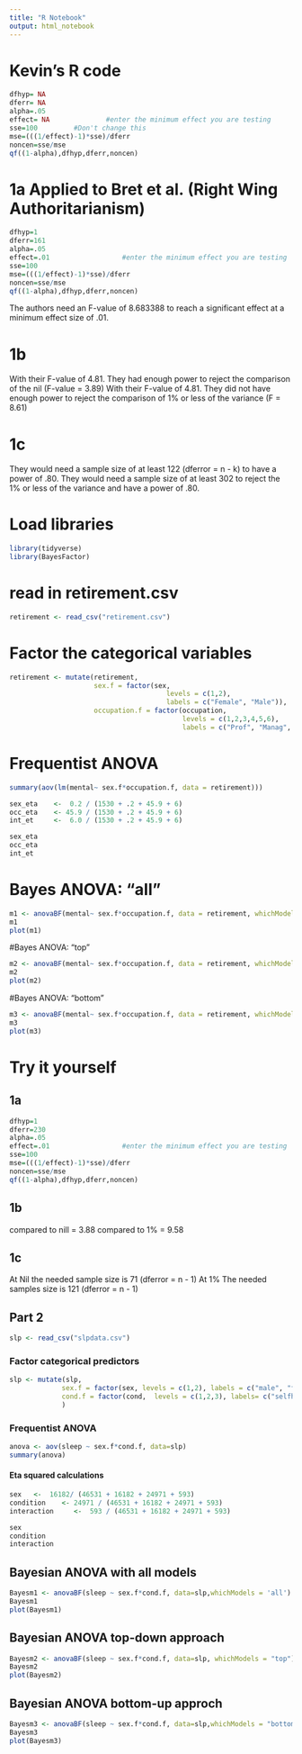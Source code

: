 ```yaml
---
title: "R Notebook"
output: html_notebook
---
```


# Kevin's R code
```r
dfhyp= NA				
dferr= NA
alpha=.05
effect=	NA				#enter the minimum effect you are testing
sse=100	        #Don't change this				
mse=(((1/effect)-1)*sse)/dferr
noncen=sse/mse
qf((1-alpha),dfhyp,dferr,noncen)
```


# 1a Applied to Bret et al. (Right Wing Authoritarianism)
```r
dfhyp=1					
dferr=161
alpha=.05
effect=.01					#enter the minimum effect you are testing
sse=100					
mse=(((1/effect)-1)*sse)/dferr
noncen=sse/mse
qf((1-alpha),dfhyp,dferr,noncen)

```

The authors need an F-value of 8.683388 to reach a significant effect at a minimum effect size of .01.

# 1b
With their F-value of 4.81. They had enough power to reject the comparison of the nil (F-value = 3.89)
With their F-value of 4.81. They did not have enough power to reject the comparison of 1% or less of the variance (F = 8.61)

# 1c
They would need a sample size of at least 122 (dferror = n - k) to have a power of .80.
They would need a sample size of at least 302 to reject the 1% or less of the variance and have a power of .80. 



# Load libraries
```r
library(tidyverse)
library(BayesFactor)
```

# read in retirement.csv
```r
retirement <- read_csv("retirement.csv")
```

# Factor the categorical variables
```r
retirement <- mutate(retirement,
                     sex.f = factor(sex, 
                                       levels = c(1,2), 
                                       labels = c("Female", "Male")),
                     occupation.f = factor(occupation, 
                                           levels = c(1,2,3,4,5,6), 
                                           labels = c("Prof", "Manag", "nonmanual", "Skilled", "Semi-Skilled", "Unskilled")))
```

# Frequentist  ANOVA
```r
summary(aov(lm(mental~ sex.f*occupation.f, data = retirement)))
```
```r
sex_eta    <-  0.2 / (1530 + .2 + 45.9 + 6)
occ_eta    <- 45.9 / (1530 + .2 + 45.9 + 6)
int_et     <-  6.0 / (1530 + .2 + 45.9 + 6)

sex_eta
occ_eta   
int_et    
```



# Bayes ANOVA: "all"
```r

m1 <- anovaBF(mental~ sex.f*occupation.f, data = retirement, whichModels = "all")
m1
plot(m1)

```
#Bayes ANOVA: "top"
```r

m2 <- anovaBF(mental~ sex.f*occupation.f, data = retirement, whichModels = "top")
m2
plot(m2)
```

#Bayes ANOVA: "bottom"
```r
m3 <- anovaBF(mental~ sex.f*occupation.f, data = retirement, whichModels = "bottom")
m3
plot(m3)
```





# Try it yourself
## 1a 
```r
dfhyp=1					
dferr=230
alpha=.05
effect=.01					#enter the minimum effect you are testing
sse=100					
mse=(((1/effect)-1)*sse)/dferr
noncen=sse/mse
qf((1-alpha),dfhyp,dferr,noncen)
```

## 1b
compared to nill = 3.88
compared to 1% = 9.58

## 1c
At Nil the needed sample size is 71 (dferror = n - 1)
At 1% The needed samples size is 121 (dferror = n - 1)


## Part 2
```r
slp <- read_csv("slpdata.csv")
```

### Factor categorical predictors
```r
slp <- mutate(slp, 
             sex.f = factor(sex, levels = c(1,2), labels = c("male", "female")),
             cond.f = factor(cond,  levels = c(1,2,3), labels= c("selfhelp", "group", "group_and_partner"))
             ) 
```

### Frequentist ANOVA
```r
anova <- aov(sleep ~ sex.f*cond.f, data=slp)
summary(anova)
```

#### Eta squared calculations
```r
sex   <-  16182/ (46531 + 16182 + 24971 + 593)
condition    <- 24971 / (46531 + 16182 + 24971 + 593)
interaction     <-  593 / (46531 + 16182 + 24971 + 593)

sex
condition
interaction
```

## Bayesian ANOVA with all models
```r
Bayesm1 <- anovaBF(sleep ~ sex.f*cond.f, data=slp,whichModels = 'all')
Bayesm1
plot(Bayesm1)
```


## Bayesian ANOVA top-down approach
```r
Bayesm2 <- anovaBF(sleep ~ sex.f*cond.f, data=slp, whichModels = "top")
Bayesm2
plot(Bayesm2)
```


## Bayesian ANOVA bottom-up approch
```r
Bayesm3 <- anovaBF(sleep ~ sex.f*cond.f, data=slp,whichModels = "bottom")
Bayesm3
plot(Bayesm3)

```





